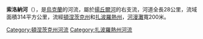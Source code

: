 {{Unreferenced|time=2015-09-22T01:36:18+00:00}}
'''索洛納河'''（{{lang-uk|Солона}}），是[[烏克蘭|烏克蘭]]的河流，屬於[[揚丘爾河|揚丘爾河]]的右支流，河道全長28公里，流域面積314平方公里，流經[[頓涅茨克州|頓涅茨克州]]和[[扎波羅熱州|扎波羅熱州]]，[[河漫灘|河漫灘]]寬200米。

{{DEFAULTSORT:Солона (притока Янчулу)}}
[[Category:頓涅茨克州河流|Category:頓涅茨克州河流]]
[[Category:扎波羅熱州河流|Category:扎波羅熱州河流]]


{{Ukraine-river-stub}}